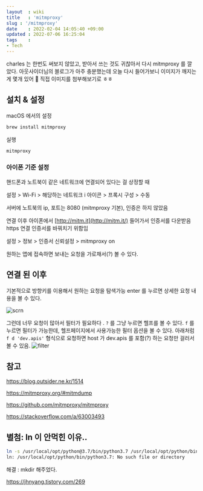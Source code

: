 ```yaml
---
layout  : wiki
title   : 'mitmproxy' 
slug : '/mitmproxy'
date    : 2022-02-04 14:05:40 +09:00
updated : 2022-07-06 16:25:04
tags    : 
- Tech
---
```


charles 는 한번도 써보지 않았고, 받아서 쓰는 것도 귀찮아서 다시 mitmproxy 를 깔았다. 
아웃사이더님의 블로그가 아주 충분했는데 오늘 다시 들어가보니 이미지가 깨지는게 몇개 있어 🥲 직접 이미지를 첨부해보기로 ㅎㅎ 

## 설치 & 설정 

macOS 에서의 설정
```bash 
brew install mitmproxy
```

실행 
```bash 
mitmproxy
```


### 아이폰 기준 설정 

핸드폰과 노트북이 같은 네트워크에 연결되어 있다는 걸 상정할 때 

설정 > Wi-Fi > 해당하는 네트워크 i 아이콘 > 프록시 구성 >  수동 

서버에 노트북의 ip, 포트는 8080 (mitmproxy  기본), 인증은 하지 않았음 


연결 이후 아이폰에서  [http://mitm.it](http://mitm.it/) 들어가서 인증서를 다운받음
https 연결 인증서를 바꿔치기 위함임 

설정 > 정보 > 인증서 신뢰설정  > mitmproxy on 

원하는 앱에 접속하면 보내는 요청을 가로채서(?) 볼 수 있다.


## 연결 된 이후 

기본적으로 방향키를 이용해서 원하는 요청을 탐색가능
enter 를 누르면 상세한 요청 내용을 볼 수 있다.

![scrn](./scrn.png)


그런데 너무 요청이 많아서 필터가 필요하다 . `?` 를 그냥 누르면 헬프를 볼 수 있다. 
`f` 를 누르면 필터가 가능한데, 헬프페이지에서 사용가능한 필터 옵션을 볼 수 있다. 
아래처럼 
`f d 'dev.apis'` 형식으로 요청하면 host 가 dev.apis 를 포함(?) 하는 요청만 걸러서 볼 수 있음.
![filter](./filter.png)


## 참고 

https://blog.outsider.ne.kr/1514

https://mitmproxy.org/#mitmdump

https://github.com/mitmproxy/mitmproxy

https://stackoverflow.com/a/63003493


## 별첨:  ln 이 안먹힌 이유.. 

```bash
ln -s /usr/local/opt/python@3.7/bin/python3.7 /usr/local/opt/python/bin/python3.7
ln: /usr/local/opt/python/bin/python3.7: No such file or directory
```

해결 : mkdir 해주었다.

https://jhnyang.tistory.com/269

